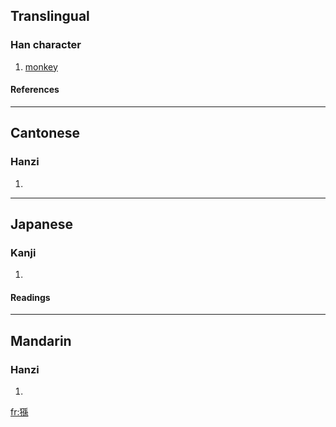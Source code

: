 {{see|狲}}

==Translingual==
===Han character===
{{Han char|rn=94|rad=犬|as=10|sn=13|four=4229<sub>3</sub>|canj=大竹弓木火 (KHNDF)}}
# [[monkey]]
====References====
{{Han ref|kx=0716.080|dkj=20573|dj=1128.010|hdz=21364.060|uh=733B|ud=29499|bh=DEAC|bd=57004}}

----
==Cantonese==
===Hanzi===
{{yue-hanzi|jyut=|y=syun1}}
# {{defn|Cantonese}}

----
==Japanese==
===Kanji===
{{ja-kanji|grade=|rs=犬10}}
# {{defn|Japanese}} 
====Readings====
{{ja-readings|on=[[そん]] (son)|kun=[[さる]] (saru)|nanori=}}

----
==Mandarin==
===Hanzi===
{{cmn-hanzi|sim=狲|pin=[[sūn]] ([[sun1]])|wg=sun<sup>1</sup>}}
# {{defn|Mandarin}}

[[fr:猻]]